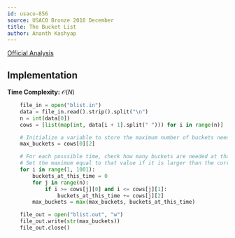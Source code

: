 ```yaml
---
id: usaco-856
source: USACO Bronze 2018 December
title: The Bucket List
author: Ananth Kashyap
---
```


[Official Analysis](http://www.usaco.org/current/data/sol_blist_bronze_dec18.html)

## Implementation

**Time Complexity:** $\mathcal{O}(N)$

<LanguageSection>

<PySection>

```python
	file_in = open("blist.in")
	data = file_in.read().strip().split("\n")
	n = int(data[0])
	cows = [list(map(int, data[i + 1].split(" "))) for i in range(n)]

	# Initialize a variable to store the maximum number of buckets needed
	max_buckets = cows[0][2]

	# For each posssible time, check how many buckets are needed at that time
	# Set the maximum equal to that value if it is larger than the current maximum
	for i in range(1, 1001):
		buckets_at_this_time = 0
		for j in range(n):
			if i >= cows[j][0] and i <= cows[j][1]:
				buckets_at_this_time += cows[j][2]
		max_buckets = max(max_buckets, buckets_at_this_time)

	file_out = open("blist.out", "w")
	file_out.write(str(max_buckets))
	file_out.close()
```

</PySection>

</LanguageSection>

